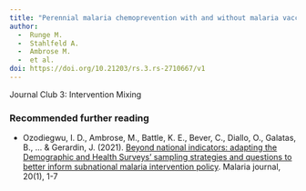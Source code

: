 ```yaml
---
title: "Perennial malaria chemoprevention with and without malaria vaccination to reduce malaria burden in young children: a modeling analysis"
author: 
  -  Runge M.
  -  Stahlfeld A.
  -  Ambrose M.
  -  et al.
doi: https://doi.org/10.21203/rs.3.rs-2710667/v1
---
```


Journal Club 3: Intervention Mixing

### Recommended further reading

-   Ozodiegwu, I. D., Ambrose, M., Battle, K. E., Bever, C., Diallo, O., Galatas, B., ... & Gerardin, J. (2021). [Beyond national indicators: adapting the Demographic and Health Surveys' sampling strategies and questions to better inform subnational malaria intervention policy](https://link.springer.com/article/10.1186/s12936-021-03646-w). Malaria journal, 20(1), 1-7
